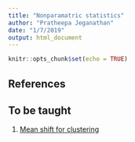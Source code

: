 ```yaml
---
title: "Nonparamatric statistics"
author: "Pratheepa Jeganathan"
date: "1/7/2019"
output: html_document
---
```


```r
knitr::opts_chunk$set(echo = TRUE)
```

##  References

## To be taught

1) [Mean shift for clustering](https://en.wikipedia.org/wiki/Mean_shift) 
